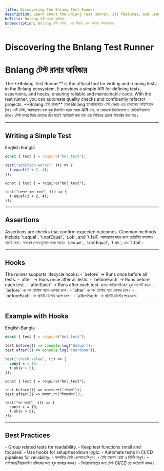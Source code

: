 ```yaml
---
title: Discovering the Bnlang Test Runner
description: Learn about the Bnlang Test Runner, its features, and usage with examples in Bangla and English.
bnTitle: Bnlang টেস্ট রানার আবিষ্কার
bnDescription: Bnlang টেস্ট রানার, এর ফিচার এবং ব্যবহার উদাহরণসহ।
---
```


# <I18nEnglish>Discovering the Bnlang Test Runner</I18nEnglish>
# <I18nBangla>Bnlang টেস্ট রানার আবিষ্কার</I18nBangla>

<I18nEnglish>
The **Bnlang Test Runner** is the official tool for writing and running tests in the Bnlang ecosystem.  
It provides a simple API for defining tests, assertions, and hooks, ensuring reliable and maintainable code.  
With the test runner, you can automate quality checks and confidently refactor projects.
</I18nEnglish>

<I18nBangla>
**Bnlang টেস্ট রানার** হলো Bnlang ইকোসিস্টেমে টেস্ট লেখার এবং চালানোর অফিসিয়াল টুল।  
এটি টেস্ট, অ্যাসারশন এবং হুক ডিফাইন করার সহজ API দেয়, যা কোডকে নির্ভরযোগ্য ও মেইনটেনযোগ্য রাখে।  
টেস্ট রানার দিয়ে কোডের মান যাচাই অটোমেট করা যায় এবং নিশ্চিন্তে প্রজেক্ট রিফ্যাক্টর করা যায়।
</I18nBangla>

---

## Writing a Simple Test

<Tabs defaultValue="english" className="w-full">
  <TabsList>
    <TabsTrigger value="english">English</TabsTrigger>
    <TabsTrigger value="bangla">Bangla</TabsTrigger>
    
  </TabsList>

  <TabsContent value="english">

```js
const { test } = require("bnl_test");

test("addition works", (t) => {
  t.equal(2 + 2, 4);
});
```
  </TabsContent>

  <TabsContent value="bangla">

```bnl
const { test } = require("bnl_test");

test("যোগফল কাজ করছে", (t) => {
  t.equal(2 + 2, 4);
});
```
  </TabsContent>

  
</Tabs>

---

## Assertions

<I18nEnglish>
Assertions are checks that confirm expected outcomes.  
Common methods include `t.equal`, `t.notEqual`, `t.ok`, and `t.fail`.
</I18nEnglish>

<I18nBangla>
অ্যাসারশন মানে হলো প্রত্যাশিত ফলাফল যাচাই করা।  
সাধারণ মেথডগুলোর মধ্যে আছে: `t.equal`, `t.notEqual`, `t.ok`, এবং `t.fail`।
</I18nBangla>

---

## Hooks

<I18nEnglish>
The runner supports lifecycle hooks:  
- `before` → Runs once before all tests.  
- `after` → Runs once after all tests.  
- `beforeEach` → Runs before each test.  
- `afterEach` → Runs after each test.
</I18nEnglish>

<I18nBangla>
রানার লাইফসাইকেল হুক সাপোর্ট করে:  
- `before` → সব টেস্টের আগে একবার চলে।  
- `after` → সব টেস্টের পরে একবার চলে।  
- `beforeEach` → প্রতিটি টেস্টের আগে চলে।  
- `afterEach` → প্রতিটি টেস্টের পরে চলে।
</I18nBangla>

---

## Example with Hooks

<Tabs defaultValue="english" className="w-full">
  <TabsList>
    <TabsTrigger value="english">English</TabsTrigger>
    <TabsTrigger value="bangla">Bangla</TabsTrigger>
    
  </TabsList>

  <TabsContent value="english">

```js
const { test } = require("bnl_test");

test.before(() => console.log("Setup"));
test.after(() => console.log("Teardown"));

test("check value", (t) => {
  const x = 10;
  t.ok(x > 5);
});
```
  </TabsContent>

  <TabsContent value="bangla">

```bnl
const { test } = require("bnl_test");

test.before(() => কনসোল.লগ("সেটআপ"));
test.after(() => কনসোল.লগ("টিয়ারডাউন"));

test("মান যাচাই", (t) => {
  const x = 10;
  t.ok(x > 5);
});
```
  </TabsContent>

  
</Tabs>

---

## Best Practices

<I18nEnglish>
- Group related tests for readability.  
- Keep test functions small and focused.  
- Use hooks for setup/teardown logic.  
- Automate tests in CI/CD pipelines for reliability.
</I18nEnglish>

<I18nBangla>
- সম্পর্কিত টেস্ট একসাথে লিখুন।  
- টেস্ট ফাংশন ছোট ও নির্দিষ্ট রাখুন।  
- সেটআপ/টিয়ারডাউন লজিকের জন্য হুক ব্যবহার করুন।  
- নির্ভরযোগ্যতার জন্য টেস্ট CI/CD তে অটোমেট করুন।
</I18nBangla>
